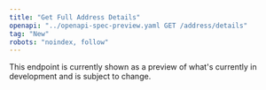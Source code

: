 ```yaml
---
title: "Get Full Address Details"
openapi: "../openapi-spec-preview.yaml GET /address/details"
tag: "New"
robots: "noindex, follow"
---
```


<Warning>
    This endpoint is currently shown as a preview of what's currently in development and is subject to change.
</Warning>
